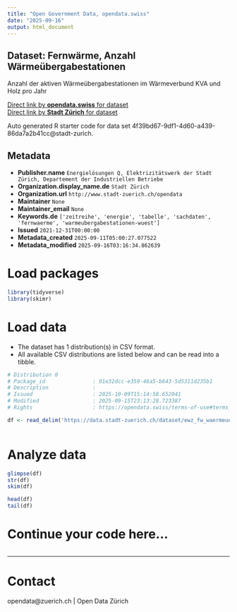 ```yaml
---
title: "Open Government Data, opendata.swiss"
date: "2025-09-16"
output: html_document
---
```


## Dataset: Fernwärme, Anzahl Wärmeübergabestationen

Anzahl der aktiven Wärmeübergabestationen im Wärmeverbund KVA und Holz pro Jahr

[Direct link by **opendata.swiss** for dataset](https://opendata.swiss/de/dataset/fernwarme-anzahl-warmeubergabestationen1)<br>
[Direct link by **Stadt Zürich** for dataset](https://data.stadt-zuerich.ch/dataset/ewz_fw_waermeuebergabestationen_kva_und_holz)

Auto generated R starter code for data set 4f39bd67-9df1-4d60-a439-86da7a2b41cc@stadt-zurich.

## Metadata

- **Publisher.name** `Energielösungen Q, Elektrizitätswerk der Stadt Zürich, Departement der Industriellen Betriebe`
- **Organization.display_name.de** `Stadt Zürich`
- **Organization.url** `http://www.stadt-zuerich.ch/opendata`
- **Maintainer** `None`
- **Maintainer_email** `None`
- **Keywords.de** `['zeitreihe', 'energie', 'tabelle', 'sachdaten', 'fernwaerme', 'warmeubergabestationen-wuest']`
- **Issued** `2021-12-31T00:00:00`
- **Metadata_created** `2025-09-11T05:00:27.077522`
- **Metadata_modified** `2025-09-16T03:16:34.862639`


# Load packages

```r

library(tidyverse)
library(skimr)

```

# Load data

-   The dataset has 1 distribution(s) in CSV format.
-   All available CSV distributions are listed below and can be read into a tibble.

```r

# Distribution 0
# Package_id               : 91e32dcc-e359-46a5-b643-5d5311d235b1
# Description              : 
# Issued                   : 2025-10-09T15:14:58.652041
# Modified                 : 2025-09-15T23:13:28.723387
# Rights                   : https://opendata.swiss/terms-of-use#terms_open

df <- read_delim('https://data.stadt-zuerich.ch/dataset/ewz_fw_waermeuebergabestationen_kva_und_holz/download/ewz_fw_waermeuebergabestationen_kva_und_holz.csv')



```

# Analyze data

```r

glimpse(df)
str(df)
skim(df)

head(df)
tail(df)

```

# Continue your code here...

```r

```

------------------------------------------------------------------------

# Contact

opendata@zuerich.ch | Open Data Zürich
